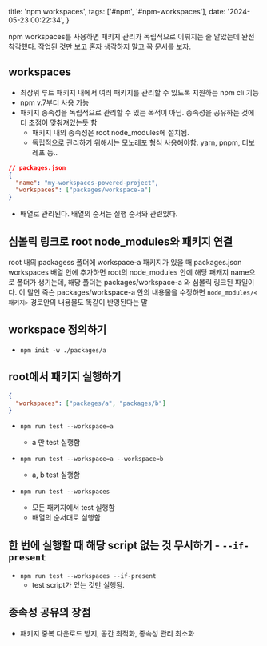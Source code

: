   title: 'npm workspaces',
  tags: ['#npm', '#npm-workspaces'],
  date: '2024-05-23 00:22:34',
}

npm workspaces를 사용하면 패키지 관리가 독립적으로 이뤄지는 줄 알았는데 완전 착각했다. 작업된 것만 보고 혼자 생각하지 말고 꼭 문서를 보자.

## workspaces

- 최상위 루트 패키지 내에서 여러 패키지를 관리할 수 있도록 지원하는 npm cli 기능
- npm v.7부터 사용 가능
- 패키지 종속성을 독립적으로 관리할 수 있는 목적이 아님. 종속성을 공유하는 것에 더 초점이 맞춰져있는듯 함
  - 패키지 내의 종속성은 root node_modules에 설치됨.
  - 독립적으로 관리하기 위해서는 모노레포 형식 사용해야함. yarn, pnpm, 터보레포 등..

```json
// packages.json
{
  "name": "my-workspaces-powered-project",
  "workspaces": ["packages/workspace-a"]
}
```

- 배열로 관리된다. 배열의 순서는 실행 순서와 관련있다.

## 심볼릭 링크로 root node_modules와 패키지 연결

root 내의 packagess 폴더에 workspace-a 패키지가 있을 때 packages.json workspaces 배열 안에 추가하면 root의 node_modules 안에 해당 패캐지 name으로 폴더가 생기는데, 해당 폴더는 packages/workspace-a 와 심볼릭 링크된 파일이다. 이 말인 즉슨 packages/workspace-a 안의 내용물을 수정하면 `node_modules/<패키지>` 경로안의 내용물도 똑같이 반영된다는 말

## workspace 정의하기

- `npm init -w ./packages/a`

## root에서 패키지 실행하기

```json
{
  "workspaces": ["packages/a", "packages/b"]
}
```

- `npm run test --workspace=a`

  - a 만 test 실행함

- `npm run test --workspace=a --workspace=b`

  - a, b test 실행함

- `npm run test --workspaces`
  - 모든 패키지에서 test 실행함
  - 배열의 순서대로 실행함

## 한 번에 실행할 때 해당 script 없는 것 무시하기 - `--if-present`

- `npm run test --workspaces --if-present`
  - test script가 있는 것만 실행됨.

## 종속성 공유의 장점

- 패키지 중복 다운로드 방지, 공간 최적화, 종속성 관리 최소화
